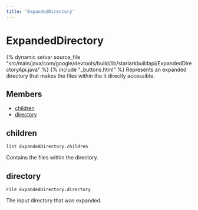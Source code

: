 ```yaml
---
title: 'ExpandedDirectory'
---
```


# ExpandedDirectory

{% dynamic setvar source_file "src/main/java/com/google/devtools/build/lib/starlarkbuildapi/ExpandedDirectoryApi.java" %}
{% include "\_buttons.html" %}
Represents an expanded directory that makes the files within the it directly accessible.

## Members

- [children](#children)
- [directory](#directory)

## children

``` rule-signature
list ExpandedDirectory.children
```

Contains the files within the directory.

## directory

``` rule-signature
File ExpandedDirectory.directory
```

The input directory that was expanded.
